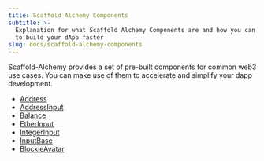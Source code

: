 ```yaml
---
title: Scaffold Alchemy Components
subtitle: >-
  Explanation for what Scaffold Alchemy Components are and how you can use them
  to build your dApp faster
slug: docs/scaffold-alchemy-components
---
```



Scaffold-Alchemy provides a set of pre-built components for common web3 use cases. You can make use of them to accelerate and simplify your dapp development.

* [Address](/docs/scaffold-address)
* [AddressInput](/docs/scaffold-address-input)
* [Balance](/docs/scaffold-balance)
* [EtherInput](/docs/scaffold-ether-input)
* [IntegerInput](/docs/scaffold-integer-input)
* [InputBase](/docs/scaffold-input-base)
* [BlockieAvatar](/docs/scaffold-blockie-avatar)
